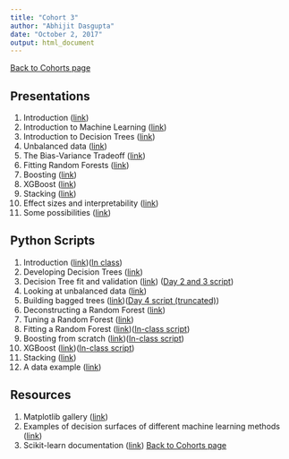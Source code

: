 ```yaml
---
title: "Cohort 3"
author: "Abhijit Dasgupta"
date: "October 2, 2017"
output: html_document
---
```


[Back to Cohorts page](../cohorts.html)

## Presentations

1. Introduction (<a href = "../present/Introduction.html" target="_blank">link</a>)
2. Introduction to Machine Learning ([link](../present/IntroToML.pdf))
3. Introduction to Decision Trees (<a href="../present/DTSlides.html" target="_blank">link</a>)
4. Unbalanced data (<a href='../present/Unbalanced.html' target = '_blank'>link</a>)
5. The Bias-Variance Tradeoff (<a href = "../present/BiasVariance.html" target = "_blank">link</a>)
6. Fitting Random Forests (<a href = "../present/RFFit.html" target="_blank">link</a>)
7. Boosting (<a href="../present/boost.html" target="_blank">link</a>)
8. XGBoost (<a href="../present/xgboost.html" target="_blank">link</a>)
7. Stacking (<a href="../present/stacking.html" target = "_blank">link</a>)
8. Effect sizes and interpretability (<a href = "http://webbedfeet.github.io/Dartmouth2" target="_blank">link</a>)
9. Some possibilities (<a href="http://webbedfeet.github.io/Dartmouth3" target="_blank">link</a>)

## Python Scripts

1. Introduction ([link](../scripts/Introduction.py))([In class](cohort3day1.py))
2. Developing Decision Trees ([link](../scripts/MyDT.py))
2. Decision Tree fit and validation ([link](../scripts/DTImplementation.py)) ([Day 2 and 3 script](cohort3day2.py))
4. Looking at unbalanced data ([link](../scripts/unbalanced.py))
5. Building bagged trees ([link](../scripts/RFIntro.py))([Day 4 script (truncated)](cohort3day4.py))
6. Deconstructing a Random Forest ([link](../scripts/RFDeconstructed.py))
7. Tuning a Random Forest ([link](../scripts/RFTuning.py))
8. Fitting a Random Forest ([link](../scripts/RFClassReg.py))([In-class script](cohort3day5.py))
9. Boosting from scratch ([link](../scripts/boosting.py))([In-class script](cohort3day6.py))
10. XGBoost ([link](../scripts/myxgboost.py))([In-class script](cohort3day7.py))
8. Stacking ([link](../scripts/stacking.py))
11. A data example ([link](../scripts/examples.py))


## Resources

1. Matplotlib gallery (<a href = "https://matplotlib.org/gallery.html" target = "_blank">link</a>)
2. Examples of decision surfaces of different machine learning methods (<a href="http://scikit-learn.org/stable/auto_examples/classification/plot_classifier_comparison.html" target="_blank">link</a>)
3. Scikit-learn documentation (<a href = "http://scikit-learn.org" target="_blank">link</a>)
[Back to Cohorts page](../cohorts.html)
